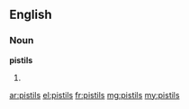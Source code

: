 ==English==

===Noun===
'''pistils'''

# {{plural of|[[pistil]]}}

[[ar:pistils]]
[[el:pistils]]
[[fr:pistils]]
[[mg:pistils]]
[[my:pistils]]